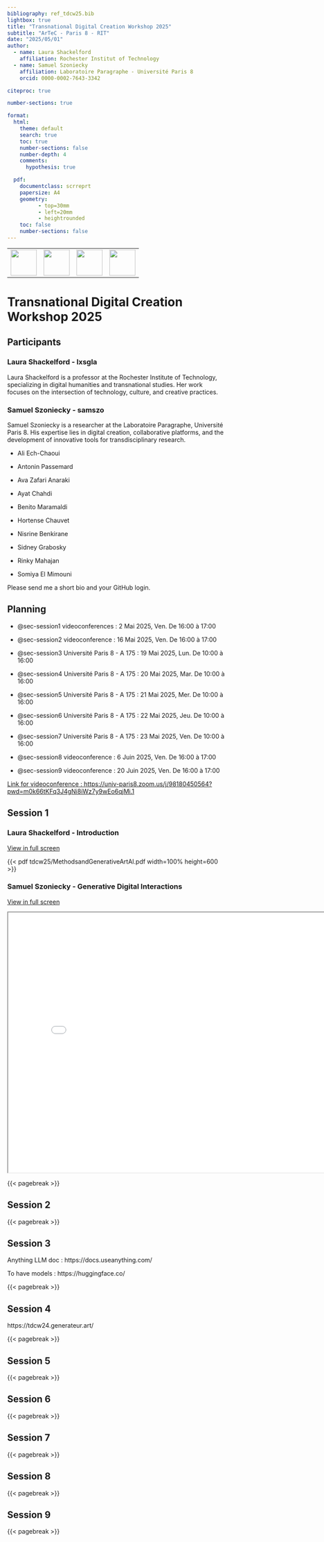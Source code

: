 ```yaml
---
bibliography: ref_tdcw25.bib
lightbox: true
title: "Transnational Digital Creation Workshop 2025"
subtitle: "ArTeC - Paris 8 - RIT"
date: "2025/05/01"
author:
  - name: Laura Shackelford
    affiliation: Rochester Institut of Technology
  - name: Samuel Szoniecky
    affiliation: Laboratoire Paragraphe - Université Paris 8
    orcid: 0000-0002-7643-3342

citeproc: true

number-sections: true

format: 
  html: 
    theme: default
    search: true
    toc: true
    number-sections: false
    number-depth: 4
    comments:
      hypothesis: true

  pdf: 
    documentclass: scrreprt
    papersize: A4    
    geometry:
          - top=30mm
          - left=20mm
          - heightrounded
    toc: false
    number-sections: false
---
```


|  |  |  |  |
|----|----|----|----|
| ![](docs/img/logo_paris8_Couleurs.png){height="60"} | ![](docs/img/logo-para.svg){height="60"} | ![](docs/img/logo-artec.png){height="60"} | ![](docs/img/Rochester_Institute_of_Technology_seal.svg){height="60"} |

# Transnational Digital Creation Workshop 2025

## Participants

### Laura Shackelford - lxsgla
Laura Shackelford is a professor at the Rochester Institute of Technology, specializing in digital humanities and transnational studies. Her work focuses on the intersection of technology, culture, and creative practices.

### Samuel Szoniecky - samszo
Samuel Szoniecky is a researcher at the Laboratoire Paragraphe, Université Paris 8. His expertise lies in digital creation, collaborative platforms, and the development of innovative tools for transdisciplinary research.

-   Ali Ech-Chaoui  

-   Antonin Passemard

-   Ava Zafari Anaraki

-   Ayat Chahdi

-   Benito Maramaldi

-   Hortense Chauvet

-   Nisrine Benkirane

-   Sidney Grabosky

-   Rinky Mahajan

-   Somiya El Mimouni

Please send me a short bio and your GitHub login.


## Planning

-   @sec-session1 videoconferences : 2 Mai 2025, Ven. De 16:00 à 17:00

-   @sec-session2 videoconference : 16 Mai 2025, Ven. De 16:00 à 17:00

-   @sec-session3 Université Paris 8 - A 175 : 19 Mai 2025, Lun. De 10:00 à 16:00

-   @sec-session4 Université Paris 8 - A 175 : 20 Mai 2025, Mar. De 10:00 à 16:00

-   @sec-session5 Université Paris 8 - A 175 : 21 Mai 2025, Mer. De 10:00 à 16:00

-   @sec-session6 Université Paris 8 - A 175 : 22 Mai 2025, Jeu. De 10:00 à 16:00

-   @sec-session7 Université Paris 8 - A 175 : 23 Mai 2025, Ven. De 10:00 à 16:00

-   @sec-session8 videoconference : 6 Juin 2025, Ven. De 16:00 à 17:00

-   @sec-session9 videoconference : 20 Juin 2025, Ven. De 16:00 à 17:00

[Link for videoconference : https://univ-paris8.zoom.us/j/98180450564?pwd=m0k66tKFq3J4gNi8iWz7y9wEo6qjMi.1](https://univ-paris8.zoom.us/j/98180450564?pwd=m0k66tKFq3J4gNi8iWz7y9wEo6qjMi.1){target="_blank"}

## Session 1 {#sec-session1}

### Laura Shackelford - Introduction

[View in full screen](tdcw25/MethodsandGenerativeArtAI.pdf){target="_blank"}

{{< pdf tdcw25/MethodsandGenerativeArtAI.pdf width=100% height=600 >}}


### Samuel Szoniecky - Generative Digital Interactions

[View in full screen](tdcw25/slide.html){target="_blank"}

```{=html}
<iframe width="800" height="600" src="tdcw25/slide.html" title="Presentation support"></iframe>
```

{{< pagebreak >}}

## Session 2 {#sec-session2}

{{< pagebreak >}}

## Session 3 {#sec-session3}

Anything LLM doc : https://docs.useanything.com/


To have models : https://huggingface.co/


{{< pagebreak >}}

## Session 4 {#sec-session4}

https://tdcw24.generateur.art/

{{< pagebreak >}}

## Session 5 {#sec-session5}

{{< pagebreak >}}

## Session 6 {#sec-session6}

{{< pagebreak >}}

## Session 7 {#sec-session7}

{{< pagebreak >}}

## Session 8 {#sec-session8}

{{< pagebreak >}}

## Session 9 {#sec-session9}

{{< pagebreak >}}